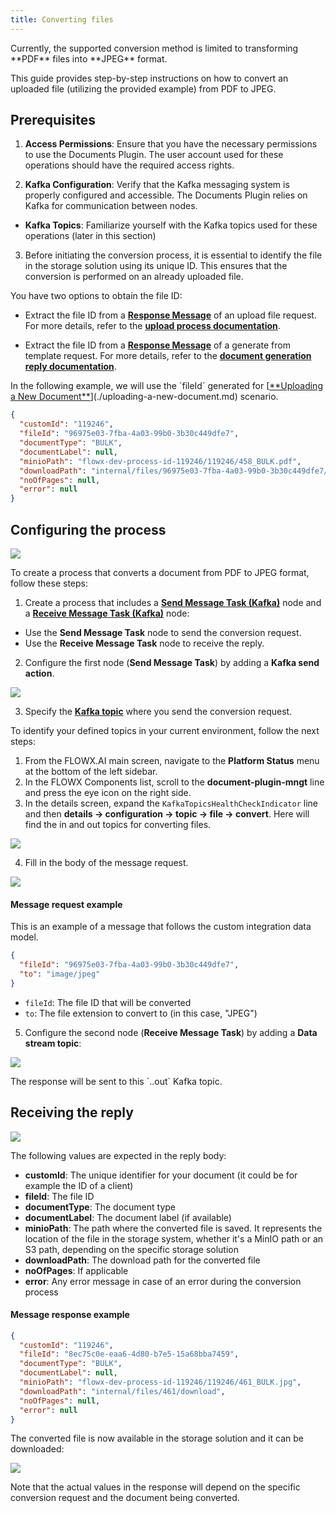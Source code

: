 ```yaml
---
title: Converting files
---
```



<Info>
Currently, the supported conversion method is limited to transforming **PDF** files into **JPEG** format.
</Info>

This guide provides step-by-step instructions on how to convert an uploaded file (utilizing the provided example) from PDF to JPEG.

## Prerequisites

1. **Access Permissions**: Ensure that you have the necessary permissions to use the Documents Plugin. The user account used for these operations should have the required access rights.

2. **Kafka Configuration**: Verify that the Kafka messaging system is properly configured and accessible. The Documents Plugin relies on Kafka for communication between nodes.

  - **Kafka Topics**: Familiarize yourself with the Kafka topics used for these operations (later in this section)

3. Before initiating the conversion process, it is essential to identify the file in the storage solution using its unique ID. This ensures that the conversion is performed on an already uploaded file.

You have two options to obtain the file ID:

- Extract the file ID from a [**Response Message**](./uploading-a-new-document.md#response-message-example-1) of an upload file request. For more details, refer to the [**upload process documentation**](uploading-a-new-document.md).

- Extract the file ID from a [**Response Message**](./generate-docs-based-on-templates/generating-from-html-templates.md#receiving-the-document-generation-reply) of a generate from template request. For more details, refer to the [**document generation reply documentation**](./generate-docs-based-on-templates/generating-from-html-templates.md).

<Info>
In the following example, we will use the `fileId` generated for [<u>**Uploading a New Document**</u>](./uploading-a-new-document.md) scenario.

```json
{
  "customId": "119246",
  "fileId": "96975e03-7fba-4a03-99b0-3b30c449dfe7",
  "documentType": "BULK",
  "documentLabel": null,
  "minioPath": "flowx-dev-process-id-119246/119246/458_BULK.pdf",
  "downloadPath": "internal/files/96975e03-7fba-4a03-99b0-3b30c449dfe7/download",
  "noOfPages": null,
  "error": null
}
```
</Info>

## Configuring the process

![](https://s3.eu-west-1.amazonaws.com/docx.flowx.ai/release34/convert_pdf_to_jpeg.png)

To create a process that converts a document from PDF to JPEG format, follow these steps:

1. Create a process that includes a [**Send Message Task (Kafka)**](../../../../../building-blocks/node/message-send-received-task-node.md#configuring-a-message-send-task-node) node and a [**Receive Message Task (Kafka)**](../../../../../building-blocks/node/message-send-received-task-node.md#configuring-a-message-receive-task-node) node:

* Use the **Send Message Task** node to send the conversion request.
* Use the **Receive Message Task** node to receive the reply.

2. Configure the first node (**Send Message Task**) by adding a **Kafka send action**.

![](https://s3.eu-west-1.amazonaws.com/docx.flowx.ai/release34/convert_action_name.png)

3. Specify the [**Kafka topic**](../../../plugins-setup-guide/documents-plugin-setup/documents-plugin-setup.md#kafka-configuration) where you send the conversion request.

<Tip>
To identify your defined topics in your current environment, follow the next steps:

1. From the FLOWX.AI main screen, navigate to the **Platform Status** menu at the bottom of the left sidebar.
2. In the FLOWX Components list, scroll to the **document-plugin-mngt** line and press the eye icon on the right side.
3. In the details screen, expand the `KafkaTopicsHealthCheckIndicator` line and then **details → configuration → topic → file → convert**. Here will find the in and out topics for converting files.

![](https://s3.eu-west-1.amazonaws.com/docx.flowx.ai/release34/kakfa_topics_convert.png)
</Tip>

4. Fill in the body of the message request.

![](https://s3.eu-west-1.amazonaws.com/docx.flowx.ai/release34/convert_action.png)

#### Message request example

<Info>
This is an example of a message that follows the custom integration data model.
</Info>

```json
{
  "fileId": "96975e03-7fba-4a03-99b0-3b30c449dfe7",
  "to": "image/jpeg"
}
```

* `fileId`: The file ID that will be converted 
* `to`: The file extension to convert to (in this case, "JPEG")


5. Configure the second node (**Receive Message Task**) by adding a **Data stream topic**:

![](https://s3.eu-west-1.amazonaws.com/docx.flowx.ai/release34/convert_stream.png)

<Info>
The response will be sent to this `..out` Kafka topic.
</Info>

## Receiving the reply

![](https://s3.eu-west-1.amazonaws.com/docx.flowx.ai/release34/convert_response.png)

The following values are expected in the reply body:

* **customId**: The unique identifier for your document (it could be for example the ID of a client)
* **fileId**: The file ID
* **documentType**: The document type
* **documentLabel**: The document label (if available)
* **minioPath**: The path where the converted file is saved. It represents the location of the file in the storage system, whether it's a MinIO path or an S3 path, depending on the specific storage solution
* **downloadPath**: The download path for the converted file
* **noOfPages**: If applicable
* **error**: Any error message in case of an error during the conversion process


#### Message response example

```json
{
  "customId": "119246",
  "fileId": "8ec75c0e-eaa6-4d80-b7e5-15a68bba7459",
  "documentType": "BULK",
  "documentLabel": null,
  "minioPath": "flowx-dev-process-id-119246/119246/461_BULK.jpg",
  "downloadPath": "internal/files/461/download",
  "noOfPages": null,
  "error": null
}
```

The converted file is now available in the storage solution and it can be downloaded:

![](https://s3.eu-west-1.amazonaws.com/docx.flowx.ai/release34/jpg_final.png)

<Info>
Note that the actual values in the response will depend on the specific conversion request and the document being converted.
</Info>